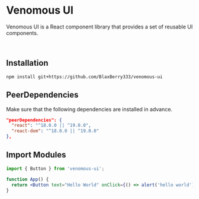 
<Meta title="Overview" />

# Venomous UI

Venomous UI is a React component library that provides a set of reusable UI components.

<br />

## Installation

```shell
npm install git+https://github.com/BlaxBerry333/venomous-ui
```

## PeerDependencies

Make sure that the following dependencies are installed in advance.

```json
"peerDependencies": {
  "react": "^18.0.0 || ^19.0.0",
  "react-dom": "^18.0.0 || ^19.0.0"
},
```

## Import Modules

```jsx
import { Button } from 'venomous-ui';

function App() {
  return <Button text="Hello World" onClick={() => alert('hello world')} />;
}
```
